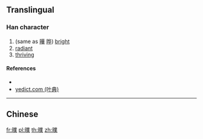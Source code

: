 {{also|瞨}}
==Translingual==

===Han character===
{{Han char|rn=72|rad=日|as=13|sn=17|four=|canj=ATCD|ids=⿰日業}}

# (same as [[曄]] [[晔]]) [[bright]]
# [[radiant]]
# [[thriving]]

====References====
* {{Han ref|kx=0500.410|dkj=14209|dj=0871.050|hdz=21538.040|uh=66D7|ud=26327}}
* [http://yedict.com/htm/66/66D7.htm yedict.com (叶典)]

----

==Chinese==
{{zh-see|曄|v}}

[[fr:曗]]
[[pl:曗]]
[[th:曗]]
[[zh:曗]]